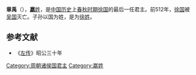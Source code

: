 {{Refimprove|time=2010-02-21T16:08:16Z}}

'''章禹'''（{{bd|？||？||catIdx=Y}}），[[嬴姓|'''嬴'''姓]]，是[[中国历史|中国历史]]上[[春秋时期|春秋时期]][[徐国|徐国]]的最后一任君主。前512年，[[徐国|徐国]]被[[吴国|吴国]]灭亡。子孙以国为姓，是为[[徐姓|徐姓]]。

==参考文献==
*《[[左传|左传]]》昭公三十年

[[Category:周朝诸侯国君主|Category:周朝诸侯国君主]]
[[Category:嬴姓|Category:嬴姓]]